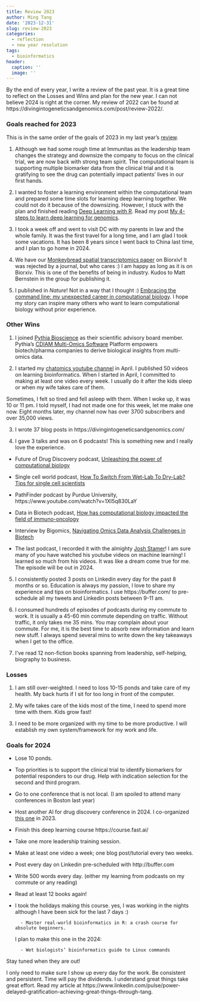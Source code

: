 ```yaml
---
title: Review 2023
author: Ming Tang
date: '2023-12-31'
slug: review-2023
categories:
  - reflection
  - new year resolution
tags:
  - bioinformatics
header:
  caption: ''
  image: ''
---
```


By the end of every year, I write a review of the past year. It is a great time
to reflect on the Losses and Wins and plan for the new year. I can not believe 2024
is right at the corner. My review of 2022 can be found at https://divingintogeneticsandgenomics.com/post/review-2022/.


### Goals reached for 2023

This is in the same order of the goals of 2023 in my last year's [review](https://divingintogeneticsandgenomics.com/post/review-2022/).

1. Although we had some rough time at Immunitas as the leadership team changes 
the strategy and downsize the company to focus on the clinical trial, we are 
now back with strong team spirit. The computational team is supporting multiple
biomarker data from the clinical trial and it is gratifying to see the drug can
potentially impact patients' lives in our first hands. 

2. I wanted to foster a learning environment within the computational team and
prepared some time slots for learning deep learning together. We could not do
it because of the downsizing. However, I stuck with the plan and finished reading
[Deep Learning with R](https://www.manning.com/books/deep-learning-with-r). 
Read my post [My 4-steps to learn deep learning for genomics](https://divingintogeneticsandgenomics.com/post/how-i-am-learning-deep-learning/).

3. I took a week off and went to visit DC with my parents in law and the whole family.
It was the first travel for a long time, and I am glad I took some vacations. 
It has been 8 years since I went back to China last time, and I plan to go home
in 2024.

4. We have our [Monkeybread spatial transcriptomics paper](https://www.biorxiv.org/content/10.1101/2023.09.14.557736v1) on Biorxiv! 
It was rejected by a journal, but who cares :) I am happy as long as it is on Biorxiv.
This is one of the benefits of being in industry. Kudos to Matt Bernstein in the 
group for publishing it.

5. I published in *Nature*! Not in a way that I thought :) [Embracing the command line: my unexpected career in computational biology](https://divingintogeneticsandgenomics.com/publication/2023-10-04-nature-career/). I hope my story can inspire many others who want to learn computational biology without prior experience.


### Other Wins

1.  I joined [Pythia Bioscience](https://www.linkedin.com/posts/pythia-bio_a-new-addition-to-our-scientific-advisory-activity-7100129598994071552-4Ihz/) as their 
scientific advisory board member. Pythia's [CDIAM Multi-Omics Software](https://www.pythiabio.com/multiomics-analysis-software) Platform empowers biotech/pharma companies to derive biological insights from multi-omics data.

2.  I started my [chatomics youtube channel](https://www.youtube.com/@chatomics/videos) in April. I published 50 videos on learning bioinformatics. When I started in April, I committed to making at least one video every week. I usually do it after the kids sleep or when my wife takes care of them.

Sometimes, I felt so tired and fell asleep with them. When I woke up, it was 10 or 11 pm. I told myself, I had not made one for this week, let me make one now. Eight months later, my channel now has over 3700 subscribers and over 35,000 views.

3.  I wrote 37 blog posts in https://divingintogeneticsandgenomics.com/

4.  I gave 3 talks and was on 6 podcasts! This is something new and I really love 
the experience. 

- Future of Drug Discovery podcast, [Unleashing the power of computational biology](https://podcasters.spotify.com/pod/show/fodd/episodes/FODD-13---Ming-Tommy-Tang---Unleashing-the-Power-of-Computational-Biology-e2amitj)

- Single cell world podcast, [How To Switch From Wet-Lab To Dry-Lab? Tips for single cell scientists](https://www.spreaker.com/user/16881494/ep-27-how-to-switch-from-wet-lab-to-dry-)

- PathFinder podcast by Purdue University, https://www.youtube.com/watch?v=1Xl5q830LaY

- Data in Biotech podcast, [How has computational biology impacted the field of immuno-oncology](https://podcasts.apple.com/gb/podcast/tommy-tang-on-building-a-dry-lab-team-selecting/id1708993594?i=1000632547739)

- Interview by Bigomics, [Navigating Omics Data Analysis Challenges in Biotech](https://www.linkedin.com/events/7123312378913419264/comments/)

- The last podcast, I recorded it with the almighty [Josh Stamer](https://statquest.org/about/)! 
I am sure many of you have watched his youtube videos on machine learning! I learned so much from
his videos. It was like a dream come true for me. The episode will be out in 2024.

5. I consistently posted 3 posts on Linkedin every day for the past 8 months or so.
Education is always my passion, I love to share my experience and tips on bioinformatics.
I use https://buffer.com/ to pre-schedule all my tweets and Linkedin posts between 9-11 am. 

6. I consumed hundreds of episodes of podcasts during my commute to work. It is usually
a 45-60 min commute depending on traffic. Without traffic, it only takes me 35 mins.
You may complain about your commute. For me, it is the best time to absorb new
information and learn new stuff. I always spend several mins to write down the key takeaways 
when I get to the office.

7. I've read 12 non-fiction books spanning from leadership, self-helping, biography to business.

### Losses 

1. I am still over-weighted. I need to loss 10-15 ponds and take care of my health.
My back hurts if I sit for too long in front of the computer.

2. My wife takes care of the kids most of the time, I need to spend more time with them.
Kids grow fast!

3. I need to be more organized with my time to be more productive. I will establish my own
system/framework for my work and life.

### Goals for 2024

*  Lose 10 ponds. 
*  Top priorities is to support the clinical trial to identify biomarkers for 
potential responders to our drug. Help with indication selection for the second and third program.
*  Go to one conference that is not local. (I am spoiled to attend many conferences in Boston last year)
*  Host another AI for drug discovery conference in 2024. I co-organized [this one](https://divingintogeneticsandgenomics.com/talk/2023-ai-conference/) in 2023.
*  Finish this deep learning course https://course.fast.ai/ 
*  Take one more leadership training session.
*  Make at least one video a week; one blog post/tutorial every two weeks.
*  Post every day on Linkedin pre-scheduled with http://buffer.com
*  Write 500 words every day. (either my learning from podcasts on my commute or any reading)
*  Read at least 12 books again!
* I took the holidays making this course. yes, I was working in the nights although I 
have been sick for the last 7 days :) 

        - Master real-world bioinformatics in R: a crash course for absolute beginners.
I plan to make this one in the 2024:

        - Wet biologists’ bioinformatics guide to Linux commands

Stay tuned when they are out!

I only need to make sure I show up every day for the work. Be consistent and persistent. 
Time will pay the dividends. I understand great things take great effort. Read my article at https://www.linkedin.com/pulse/power-delayed-gratification-achieving-great-things-through-tang.




